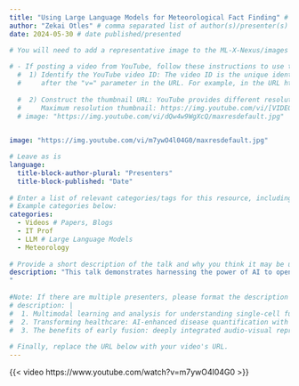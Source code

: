 ```yaml
---
title: "Using Large Language Models for Meteorological Fact Finding" # title of talk
author: "Zekai Otles" # comma separated list of author(s)/presenter(s)
date: 2024-05-30 # date published/presented

# You will need to add a representative image to the ML-X-Nexus/images folder.
  
# - If posting a video from YouTube, follow these instructions to use the "thumbnail" image from the video. 
  #  1) Identify the YouTube video ID: The video ID is the unique identifier for each YouTube video, usually found 
  #     after the "v=" parameter in the URL. For example, in the URL https://www.youtube.com/watch?v=dQw4w9WgXcQ, the video ID is dQw4w9WgXcQ.
  
  #  2) Construct the thumbnail URL: YouTube provides different resolutions for video thumbnails. Here are the formats for different resolutions. We'll use the maximum resolution.
  #     Maximum resolution thumbnail: https://img.youtube.com/vi/[VIDEO_ID]/maxresdefault.jpg. Replace [VIDEO_ID] with the actual video ID, removing the square brackets.
  # image: "https://img.youtube.com/vi/dQw4w9WgXcQ/maxresdefault.jpg"

  
image: "https://img.youtube.com/vi/m7ywO4l04G0/maxresdefault.jpg"

# Leave as is
language: 
  title-block-author-plural: "Presenters"
  title-block-published: "Date"
  
# Enter a list of relevant categories/tags for this resource, including the type (talk, video, paper, etc.) topic of focus, and anything else that might be relevant. Please check out the tags which are already being used on Nexus by visiting https://uw-madison-datascience.github.io/ML-X-Nexus/Applications/ and looking under "Categories". Avoid repeating tags with alternative spelling (e.g., use Deep Learning rather than DL since Deep Learning is already being used.). 
# Example categories below:
categories:
  - Videos # Papers, Blogs 
  - IT Prof
  - LLM # Large Language Models
  - Meteorology
  
# Provide a short description of the talk and why you think it may be useful to others. 
description: "This talk demonstrates harnessing the power of AI to open new avenues in data analysis, including for meteorological fact-finding. Discover how cutting-edge large language models (LLMs) like OpenAI’s ChatGPT 3.5 and 4.0 hold are poised to help the field of meteorological data analysis.
"
    
#Note: If there are multiple presenters, please format the description as follows:
# description: |
#  1. Multimodal learning and analysis for understanding single-cell functional genomics in brains and brain diseases<br>
#  2. Transforming healthcare: AI-enhanced disease quantification with vision-language models<br>
#  3. The benefits of early fusion: deeply integrated audio-visual representation learning
  
# Finally, replace the URL below with your video's URL.
---
```


{{< video https://www.youtube.com/watch?v=m7ywO4l04G0 >}}
